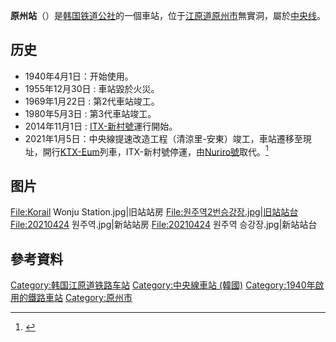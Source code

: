 {{朝鮮半島車站資訊
|公司色 = #0066b3
|站名 = 原州站
|eng_name=Wonju
|圖片 = Wonju Station.jpg
|圖片說明 =车站站舍
|諺文 = 원주역
|朝鮮漢字 = 原州驛
|文觀部式 =Wonju-yeok
|馬-賴式 =Wŏnju-yŏk
|副站名 = 
|車站編號 = 
|停站路線數 = 
|所屬公司 = [[韩国铁道公社|韩国铁道公社]]
|所屬路線1 = [[中央线_(韩国)|中央线]]
|前一站1 =  [[西原州站|西原州]]
|前一站距離1 = 8.3
|後一站距離1 = 15.7
|後一站1 = 云鹤
|所在地 =[[江原道_(南)|江原道]][[原州市|原州市]]北原路1860号
|車站構造 = 地面车站
|月台配置 = 2台4线
|啟用年月日 =1940年4月1日
|rebuilt = 2021年1月5日
|廢站年月日 = 
|上下車人次 = 
|統計年度 = 
|轉車 = 
|備註 = 
|全寬備註 = 
}}

'''原州站'''（{{kor|諺=원주역|漢=原州驛|羅=Wonju yeok|f=y}}）是[[韩国铁道公社|韩国铁道公社]]的一個車站，位于[[江原道_(南)|江原道]][[原州市|原州市]]無實洞，屬於[[中央线_(韩国)|中央线]]。

== 历史 ==
*1940年4月1日：开始使用。
*1955年12月30日 : 車站毀於火災。
*1969年1月22日 : 第2代車站竣工。
*1980年5月3日 : 第3代車站竣工。
*2014年11月1日 : [[ITX-新村|ITX-新村號]]運行開始。
*2021年1月5日：中央線提速改造工程（清涼里-安東）竣工，車站遷移至現址，開行[[KTX-Eum|KTX-Eum]]列車，ITX-新村號停運，由[[Nuriro号|Nuriro號]]取代。<ref>{{Cite web|title=[여기는 원주] 新원주역 1월 5일 개통…중앙선도 KTX 시대 열린다|url=https://news.kbs.co.kr/news/view.do?ncd=5081756&ref=A|access-date=2021-09-11|date=2020-12-28|work=KBS 뉴스|language=ko|archive-date=2021-09-11|archive-url=https://web.archive.org/web/20210911102729/https://news.kbs.co.kr/news/view.do?ncd=5081756&ref=A|dead-url=no}}</ref>

==图片==
<gallery>
File:Korail Wonju Station.jpg|旧站站房
File:원주역2번승강장.jpg|旧站站台
File:20210424 원주역.jpg|新站站房
File:20210424 원주역 승강장.jpg|新站站台
</gallery>
== 參考資料 ==
{{Reflist}}
{{中央线 (韩国)}}
{{新村号}}
{{无穷花号}}

[[Category:韩国江原道铁路车站|Category:韩国江原道铁路车站]]
[[Category:中央線車站_(韓國)|Category:中央線車站 (韓國)]]
[[Category:1940年啟用的鐵路車站|Category:1940年啟用的鐵路車站]]
[[Category:原州市|Category:原州市]]